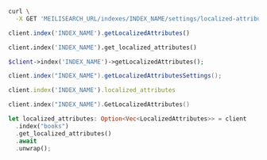<CodeGroup>

```bash cURL
curl \
  -X GET 'MEILISEARCH_URL/indexes/INDEX_NAME/settings/localized-attributes'
```


```javascript JS
client.index('INDEX_NAME').getLocalizedAttributes()
```


```python Python
client.index('INDEX_NAME').get_localized_attributes()
```


```php PHP
$client->index('INDEX_NAME')->getLocalizedAttributes();
```


```java Java
client.index("INDEX_NAME").getLocalizedAttributesSettings();
```


```ruby Ruby
client.index('INDEX_NAME').localized_attributes
```


```go Go
client.index("INDEX_NAME").GetLocalizedAttributes()
```


```rust Rust
let localized_attributes: Option<Vec<LocalizedAttributes>> = client
  .index("books")
  .get_localized_attributes()
  .await
  .unwrap();
```

</CodeGroup>